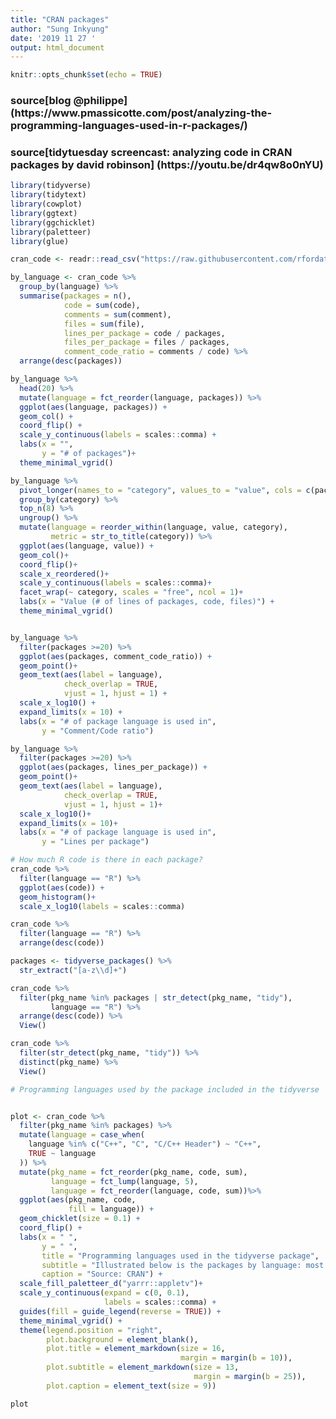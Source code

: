 ```yaml
---
title: "CRAN packages"
author: "Sung Inkyung"
date: '2019 11 27 '
output: html_document
---
```


```r
knitr::opts_chunk$set(echo = TRUE)
```
### source[blog @philippe] (https://www.pmassicotte.com/post/analyzing-the-programming-languages-used-in-r-packages/)
### source[tidytuesday screencast: analyzing code in CRAN packages by david robinson] (https://youtu.be/dr4qw8o0nYU)
```r
library(tidyverse)
library(tidytext)
library(cowplot)
library(ggtext)
library(ggchicklet)
library(paletteer)
library(glue)
```


```r
cran_code <- readr::read_csv("https://raw.githubusercontent.com/rfordatascience/tidytuesday/master/data/2019/2019-11-12/loc_cran_packages.csv")
```

```r
by_language <- cran_code %>% 
  group_by(language) %>% 
  summarise(packages = n(),
            code = sum(code),
            comments = sum(comment),
            files = sum(file),
            lines_per_package = code / packages,
            files_per_package = files / packages,
            comment_code_ratio = comments / code) %>% 
  arrange(desc(packages))

by_language %>% 
  head(20) %>% 
  mutate(language = fct_reorder(language, packages)) %>% 
  ggplot(aes(language, packages)) + 
  geom_col() +
  coord_flip() +
  scale_y_continuous(labels = scales::comma) +
  labs(x = "",
       y = "# of packages")+
  theme_minimal_vgrid()
```


```r
by_language %>% 
  pivot_longer(names_to = "category", values_to = "value", cols = c(packages, code, files)) %>% 
  group_by(category) %>% 
  top_n(8) %>% 
  ungroup() %>% 
  mutate(language = reorder_within(language, value, category),
         metric = str_to_title(category)) %>% 
  ggplot(aes(language, value)) +
  geom_col()+
  coord_flip()+
  scale_x_reordered()+
  scale_y_continuous(labels = scales::comma)+
  facet_wrap(~ category, scales = "free", ncol = 1)+
  labs(x = "Value (# of lines of packages, code, files)") +
  theme_minimal_vgrid()


by_language %>% 
  filter(packages >=20) %>% 
  ggplot(aes(packages, comment_code_ratio)) +
  geom_point()+
  geom_text(aes(label = language),
            check_overlap = TRUE,
            vjust = 1, hjust = 1) +
  scale_x_log10() +
  expand_limits(x = 10) +
  labs(x = "# of package language is used in",
       y = "Comment/Code ratio")

by_language %>% 
  filter(packages >=20) %>% 
  ggplot(aes(packages, lines_per_package)) +
  geom_point()+
  geom_text(aes(label = language),
            check_overlap = TRUE,
            vjust = 1, hjust = 1)+
  scale_x_log10()+
  expand_limits(x = 10)+
  labs(x = "# of package language is used in",
       y = "Lines per package")

# How much R code is there in each package?
cran_code %>% 
  filter(language == "R") %>% 
  ggplot(aes(code)) +
  geom_histogram()+
  scale_x_log10(labels = scales::comma)

cran_code %>% 
  filter(language == "R") %>% 
  arrange(desc(code))

packages <- tidyverse_packages() %>% 
  str_extract("[a-z\\d]+")

cran_code %>% 
  filter(pkg_name %in% packages | str_detect(pkg_name, "tidy"),
         language == "R") %>% 
  arrange(desc(code)) %>% 
  View()

cran_code %>% 
  filter(str_detect(pkg_name, "tidy")) %>% 
  distinct(pkg_name) %>% 
  View()
```

```r
# Programming languages used by the package included in the tidyverse 


plot <- cran_code %>% 
  filter(pkg_name %in% packages) %>% 
  mutate(language = case_when(
    language %in% c("C++", "C", "C/C++ Header") ~ "C++",
    TRUE ~ language
  )) %>%
  mutate(pkg_name = fct_reorder(pkg_name, code, sum),
         language = fct_lump(language, 5),
         language = fct_reorder(language, code, sum))%>% 
  ggplot(aes(pkg_name, code,
             fill = language)) +
  geom_chicklet(size = 0.1) +
  coord_flip() +
  labs(x = " ",
       y = " ",
       title = "Programming languages used in the tidyverse package",
       subtitle = "Illustrated below is the packages by language: most of packages in tidyverse have **R** while **haven** package uses **C++** primarily.",
       caption = "Source: CRAN") +
  scale_fill_paletteer_d("yarrr::appletv")+
  scale_y_continuous(expand = c(0, 0.1),
                     labels = scales::comma) +
  guides(fill = guide_legend(reverse = TRUE)) +
  theme_minimal_vgrid() +
  theme(legend.position = "right",
        plot.background = element_blank(),
        plot.title = element_markdown(size = 16,
                                      margin = margin(b = 10)),
        plot.subtitle = element_markdown(size = 13,
                                         margin = margin(b = 25)),
        plot.caption = element_text(size = 9))

plot

```
